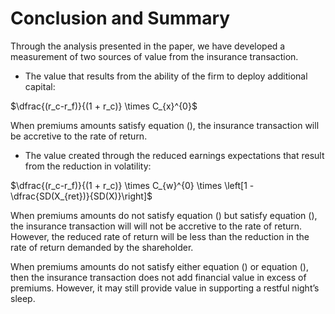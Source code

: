 # Conclusion and Summary

Through the analysis presented in the paper, we have developed a measurement of two sources of value from the insurance transaction.

* The value that results from the ability of the firm to deploy additional capital:

$\dfrac{(r_c-r_f)}{(1 + r_c)} \times C_{x}^{0}$

When premiums amounts satisfy equation (\ref{eqn:cap-deploy}), the insurance transaction will be accretive to the rate of return.

* The value created through the reduced earnings expectations that result from  the reduction in volatility:

$\dfrac{(r_c-r_f)}{(1 + r_c)} \times C_{w}^{0} \times \left[1 - \dfrac{SD(X_{ret})}{SD(X)}\right]$

When premiums amounts do not satisfy equation (\ref{eqn:cap-deploy}) but satisfy equation (\ref{final}), the insurance transaction will will not be accretive to the rate of return. However, the reduced rate of return will be less than the reduction in the rate of return demanded by the shareholder.

When premiums amounts do not satisfy either equation (\ref{eqn:cap-deploy}) or equation (\ref{eqn:cap-deploy}), then the insurance transaction does not add financial value in excess of premiums. However, it may still provide value in supporting a restful night's sleep.


